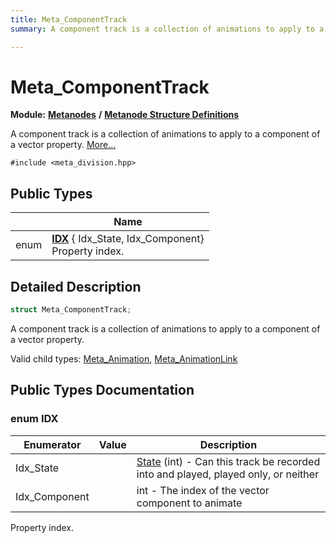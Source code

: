 ```yaml
---
title: Meta_ComponentTrack
summary: A component track is a collection of animations to apply to a component of a vector property. 

---
```


# Meta_ComponentTrack

**Module:** **[Metanodes](../Modules/group__api__metanodes.mdx)** **/** **[Metanode Structure Definitions](../Modules/group__api__metadefs.mdx)**



A component track is a collection of animations to apply to a component of a vector property.  [More...](#detailed-description)


`#include <meta_division.hpp>`

## Public Types

|                | Name           |
| -------------- | -------------- |
| enum| **[IDX](../Classes/struct_meta___component_track.mdx#enum-idx)** { Idx_State, Idx_Component}<br />Property index.  |

## Detailed Description

```cpp
struct Meta_ComponentTrack;
```

A component track is a collection of animations to apply to a component of a vector property. 

Valid child types: [Meta_Animation](../Classes/struct_meta___animation.mdx), [Meta_AnimationLink](../Classes/struct_meta___animation_link.mdx)

## Public Types Documentation

### enum IDX

| Enumerator | Value | Description |
| ---------- | ----- | ----------- |
| Idx_State | | [State](../Classes/struct_meta___assembly_track.mdx#enum-state) (int) - Can this track be recorded into and played, played only, or neither   |
| Idx_Component | | int - The index of the vector component to animate   |



Property index. 

